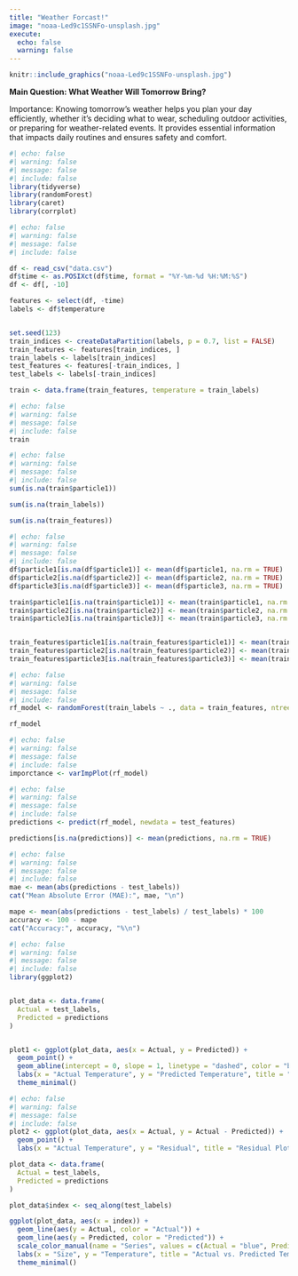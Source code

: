 ```yaml
---
title: "Weather Forcast!"
image: "noaa-Led9c1SSNFo-unsplash.jpg"
execute:
  echo: false
  warning: false
---
```


```r
knitr::include_graphics("noaa-Led9c1SSNFo-unsplash.jpg")
```


**Main Question: What Weather Will Tomorrow Bring?**

Importance: Knowing tomorrow's weather helps you plan your day efficiently, whether it's deciding what to wear, scheduling outdoor activities, or preparing for weather-related events. It provides essential information that impacts daily routines and ensures safety and comfort.

```r
#| echo: false
#| warning: false
#| message: false
#| include: false
library(tidyverse)
library(randomForest)
library(caret)
library(corrplot)
```

```r
#| echo: false
#| warning: false
#| message: false
#| include: false

df <- read_csv("data.csv")
df$time <- as.POSIXct(df$time, format = "%Y-%m-%d %H:%M:%S")
df <- df[, -10]

features <- select(df, -time)
labels <- df$temperature


set.seed(123)
train_indices <- createDataPartition(labels, p = 0.7, list = FALSE)
train_features <- features[train_indices, ]
train_labels <- labels[train_indices]
test_features <- features[-train_indices, ]
test_labels <- labels[-train_indices]

train <- data.frame(train_features, temperature = train_labels)


```

```r
#| echo: false
#| warning: false
#| message: false
#| include: false
train
```



```r
#| echo: false
#| warning: false
#| message: false
#| include: false
sum(is.na(train$particle1))

sum(is.na(train_labels))

sum(is.na(train_features))

```

```r
#| echo: false
#| warning: false
#| message: false
#| include: false
df$particle1[is.na(df$particle1)] <- mean(df$particle1, na.rm = TRUE)
df$particle2[is.na(df$particle2)] <- mean(df$particle2, na.rm = TRUE)
df$particle3[is.na(df$particle3)] <- mean(df$particle3, na.rm = TRUE)

train$particle1[is.na(train$particle1)] <- mean(train$particle1, na.rm = TRUE)
train$particle2[is.na(train$particle2)] <- mean(train$particle2, na.rm = TRUE)
train$particle3[is.na(train$particle3)] <- mean(train$particle3, na.rm = TRUE)


train_features$particle1[is.na(train_features$particle1)] <- mean(train_features$particle1, na.rm = TRUE)
train_features$particle2[is.na(train_features$particle2)] <- mean(train_features$particle2, na.rm = TRUE)
train_features$particle3[is.na(train_features$particle3)] <- mean(train_features$particle3, na.rm = TRUE)
```

```r
#| echo: false
#| warning: false
#| message: false
#| include: false
rf_model <- randomForest(train_labels ~ ., data = train_features, ntree = 500)

rf_model

```

```r
#| echo: false
#| warning: false
#| message: false
#| include: false
imporctance <- varImpPlot(rf_model)
```

```r
#| echo: false
#| warning: false
#| message: false
#| include: false
predictions <- predict(rf_model, newdata = test_features)

predictions[is.na(predictions)] <- mean(predictions, na.rm = TRUE)
```

```r
#| echo: false
#| warning: false
#| message: false
#| include: false
mae <- mean(abs(predictions - test_labels))
cat("Mean Absolute Error (MAE):", mae, "\n")

mape <- mean(abs(predictions - test_labels) / test_labels) * 100
accuracy <- 100 - mape
cat("Accuracy:", accuracy, "%\n")

```

```r
#| echo: false
#| warning: false
#| message: false
#| include: false
library(ggplot2)


plot_data <- data.frame(
  Actual = test_labels,
  Predicted = predictions
)


plot1 <- ggplot(plot_data, aes(x = Actual, y = Predicted)) +
  geom_point() +
  geom_abline(intercept = 0, slope = 1, linetype = "dashed", color = "blue") + 
  labs(x = "Actual Temperature", y = "Predicted Temperature", title = "Actual vs. Predicted Temperature") +
  theme_minimal()

```

```r
#| echo: false
#| warning: false
#| message: false
#| include: false
plot2 <- ggplot(plot_data, aes(x = Actual, y = Actual - Predicted)) +
  geom_point() +
  labs(x = "Actual Temperature", y = "Residual", title = "Residual Plot")

```

```r

plot_data <- data.frame(
  Actual = test_labels,   
  Predicted = predictions 
)

plot_data$index <- seq_along(test_labels)

ggplot(plot_data, aes(x = index)) +
  geom_line(aes(y = Actual, color = "Actual")) + 
  geom_line(aes(y = Predicted, color = "Predicted")) +  
  scale_color_manual(name = "Series", values = c(Actual = "blue", Predicted = "red")) + 
  labs(x = "Size", y = "Temperature", title = "Actual vs. Predicted Temperature") + 
  theme_minimal()

```
